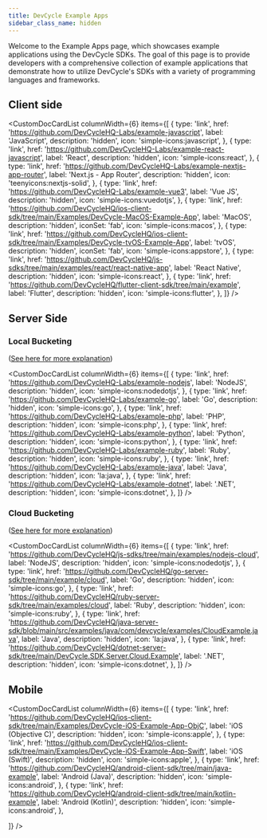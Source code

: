 ```yaml
---
title: DevCycle Example Apps
sidebar_class_name: hidden
---
```



Welcome to the Example Apps page, which showcases example applications using the DevCycle SDKs. The goal of this page is to provide developers with a comprehensive collection of example applications that demonstrate how to utilize DevCycle's SDKs with a variety of programming languages and frameworks.

## Client side

<CustomDocCardList
  columnWidth={6}
  items={[
    {
      type: 'link',
      href: 'https://github.com/DevCycleHQ-Labs/example-javascript',
      label: 'JavaScript',
      description: 'hidden',
      icon: 'simple-icons:javascript',
    },
    {
      type: 'link',
      href: 'https://github.com/DevCycleHQ-Labs/example-react-javascript',
      label: 'React',
      description: 'hidden',
      icon: 'simple-icons:react',
    },
    {
      type: 'link',
      href: 'https://github.com/DevCycleHQ-Labs/example-nextjs-app-router',
      label: 'Next.js - App Router',
      description: 'hidden',
      icon: 'teenyicons:nextjs-solid',
    },
    {
      type: 'link',
      href: 'https://github.com/DevCycleHQ-Labs/example-vue3',
      label: 'Vue JS',
      description: 'hidden',
      icon: 'simple-icons:vuedotjs',
    },
    {
      type: 'link',
      href: 'https://github.com/DevCycleHQ/ios-client-sdk/tree/main/Examples/DevCycle-MacOS-Example-App',
      label: 'MacOS',
      description: 'hidden',
      iconSet: 'fab',
      icon: 'simple-icons:macos',
    },
    {
      type: 'link',
      href: 'https://github.com/DevCycleHQ/ios-client-sdk/tree/main/Examples/DevCycle-tvOS-Example-App',
      label: 'tvOS',
      description: 'hidden',
      iconSet: 'fab',
      icon: 'simple-icons:appstore',
    },
    {
      type: 'link',
      href: 'https://github.com/DevCycleHQ/js-sdks/tree/main/examples/react/react-native-app',
      label: 'React Native',
      description: 'hidden',
      icon: 'simple-icons:react',
    },
    {
      type: 'link',
      href: 'https://github.com/DevCycleHQ/flutter-client-sdk/tree/main/example',
      label: 'Flutter',
      description: 'hidden',
      icon: 'simple-icons:flutter',
    },
  ]}
/>

## Server Side

### Local Bucketing

([See here for more explanation](/sdk/#difference-between-local-and-cloud-bucketing))

<CustomDocCardList
  columnWidth={6}
  items={[
    {
      type: 'link',
      href: 'https://github.com/DevCycleHQ-Labs/example-nodejs',
      label: 'NodeJS',
      description: 'hidden',
      icon: 'simple-icons:nodedotjs',
    },
    {
      type: 'link',
      href: 'https://github.com/DevCycleHQ-Labs/example-go',
      label: 'Go',
      description: 'hidden',
      icon: 'simple-icons:go',
    },
    {
      type: 'link',
      href: 'https://github.com/DevCycleHQ-Labs/example-php',
      label: 'PHP',
      description: 'hidden',
      icon: 'simple-icons:php',
    },
    {
      type: 'link',
      href: 'https://github.com/DevCycleHQ-Labs/example-python',
      label: 'Python',
      description: 'hidden',
      icon: 'simple-icons:python',
    },
    {
      type: 'link',
      href: 'https://github.com/DevCycleHQ-Labs/example-ruby',
      label: 'Ruby',
      description: 'hidden',
      icon: 'simple-icons:ruby',
    },
    {
      type: 'link',
      href: 'https://github.com/DevCycleHQ-Labs/example-java',
      label: 'Java',
      description: 'hidden',
      icon: 'la:java',
    },
    {
      type: 'link',
      href: 'https://github.com/DevCycleHQ-Labs/example-dotnet',
      label: '.NET',
      description: 'hidden',
      icon: 'simple-icons:dotnet',
    },
  ]}
/>

### Cloud Bucketing

([See here for more explanation](/sdk/#difference-between-local-and-cloud-bucketing))

<CustomDocCardList
  columnWidth={6}
  items={[
    {
      type: 'link',
      href: 'https://github.com/DevCycleHQ/js-sdks/tree/main/examples/nodejs-cloud',
      label: 'NodeJS',
      description: 'hidden',
      icon: 'simple-icons:nodedotjs',
    },
    {
      type: 'link',
      href: 'https://github.com/DevCycleHQ/go-server-sdk/tree/main/example/cloud',
      label: 'Go',
      description: 'hidden',
      icon: 'simple-icons:go',
    },
    {
      type: 'link',
      href: 'https://github.com/DevCycleHQ/ruby-server-sdk/tree/main/examples/cloud',
      label: 'Ruby',
      description: 'hidden',
      icon: 'simple-icons:ruby',
    },
    {
      type: 'link',
      href: 'https://github.com/DevCycleHQ/java-server-sdk/blob/main/src/examples/java/com/devcycle/examples/CloudExample.java',
      label: 'Java',
      description: 'hidden',
      icon: 'la:java',
    },
    {
      type: 'link',
      href: 'https://github.com/DevCycleHQ/dotnet-server-sdk/tree/main/DevCycle.SDK.Server.Cloud.Example',
      label: '.NET',
      description: 'hidden',
      icon: 'simple-icons:dotnet',
    },
  ]}
/>

## Mobile

<CustomDocCardList
  columnWidth={6}
  items={[
    {
      type: 'link',
      href: 'https://github.com/DevCycleHQ/ios-client-sdk/tree/main/Examples/DevCycle-iOS-Example-App-ObjC',
      label: 'iOS (Objective C)',
      description: 'hidden',
      icon: 'simple-icons:apple',
    },
    {
      type: 'link',
      href: 'https://github.com/DevCycleHQ/ios-client-sdk/tree/main/Examples/DevCycle-iOS-Example-App-Swift',
      label: 'iOS (Swift)',
      description: 'hidden',
      icon: 'simple-icons:apple',
    },
    {
      type: 'link',
      href: 'https://github.com/DevCycleHQ/android-client-sdk/tree/main/java-example',
      label: 'Android (Java)',
      description: 'hidden',
      icon: 'simple-icons:android',
    },
    {
      type: 'link',
      href: 'https://github.com/DevCycleHQ/android-client-sdk/tree/main/kotlin-example',
      label: 'Android (Kotlin)',
      description: 'hidden',
      icon: 'simple-icons:android',
    },

]}
/>
